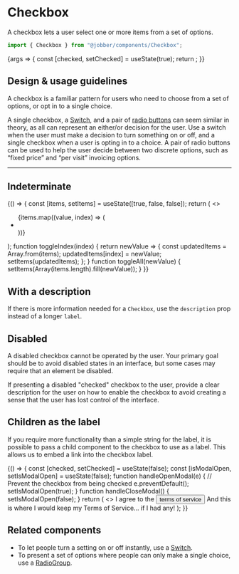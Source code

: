 
<Meta title="Components/Selections/Checkbox" component={Checkbox} />

# Checkbox

A checkbox lets a user select one or more items from a set of options.

```ts
import { Checkbox } from "@jobber/components/Checkbox";
```

<Canvas>
  <Story
    name="Checkbox"
    args={{
      label: "Save card for future use",
    }}
  >
    {args => {
      const [checked, setChecked] = useState(true);
      return <Checkbox {...args} checked={checked} onChange={setChecked} />;
    }}
  </Story>
</Canvas>

<ArgsTable of={Checkbox} story="Checkbox" />

## Design & usage guidelines

A checkbox is a familiar pattern for users who need to choose from a set of
options, or opt in to a single choice.

A single checkbox, a [Switch](../?path=/docs/components-switch--switch-story),
and a pair of [radio buttons](../?path=/docs/components-radiogroup--radio-group)
can seem similar in theory, as all can represent an either/or decision for the
user. Use a switch when the user must make a decision to turn something on or
off, and a single checkbox when a user is opting in to a choice. A pair of radio
buttons can be used to help the user decide between two discrete options, such
as “fixed price” and “per visit” invoicing options.

---

## Indeterminate

<Canvas>
  {() => {
    const [items, setItems] = useState([true, false, false]);
    return (
      <>
        <Checkbox
          label="Select All"
          checked={!items.includes(false)}
          onChange={toggleAll}
          indeterminate={items.includes(false) && items.includes(true)}
        />
        <ul>
          {items.map((value, index) => (
            <li key={index}>
              <Checkbox
                label={`Item ${index}`}
                checked={value}
                onChange={toggleIndex(index)}
              />
            </li>
          ))}
        </ul>
      </>
    );
    function toggleIndex(index) {
      return newValue => {
        const updatedItems = Array.from(items);
        updatedItems[index] = newValue;
        setItems(updatedItems);
      };
    }
    function toggleAll(newValue) {
      setItems(Array(items.length).fill(newValue));
    }
  }}
</Canvas>

## With a description

If there is more information needed for a `Checkbox`, use the `description` prop
instead of a longer `label`.

<Canvas>
  <Checkbox
    label="Save card for future use"
    description="If you save your card now, you'll never need to save it again."
  />
</Canvas>

## Disabled

A disabled checkbox cannot be operated by the user. Your primary goal should be
to avoid disabled states in an interface, but some cases may require that an
element be disabled.

If presenting a disabled "checked" checkbox to the user, provide a clear
description for the user on how to enable the checkbox to avoid creating a sense
that the user has lost control of the interface.

<Canvas>
  <Checkbox
    disabled={true}
    defaultChecked={true}
    label="Subscribe on marketing emails"
  />
</Canvas>

## Children as the label

If you require more functionality than a simple string for the label, it is
possible to pass a child component to the checkbox to use as a label. This
allows us to embed a link into the checkbox label.

<Canvas>
  {() => {
    const [checked, setChecked] = useState(false);
    const [isModalOpen, setIsModalOpen] = useState(false);
    function handleOpenModal(e) {
      // Prevent the checkbox from being checked
      e.preventDefault();
      setIsModalOpen(true);
    }
    function handleCloseModal() {
      setIsModalOpen(false);
    }
    return (
      <>
        <Checkbox checked={checked} onChange={setChecked}>
          <Text>
            I agree to the
            <button
              style={{
                color: "var(--color-interactive)",
                fontFamily: "inherit",
                fontSize: "inherit",
                padding: "0",
                textDecoration: "underline",
                background: "transparent",
                border: "none",
              }}
              onClick={handleOpenModal}
            >
              terms of service
            </button>
          </Text>
        </Checkbox>
        <Modal
          title="Terms of Service"
          open={isModalOpen}
          onRequestClose={handleCloseModal}
        >
          <Content>
            <Text>
              And this is where I would keep my Terms of Service... if I had
              any!
            </Text>
          </Content>
        </Modal>
      </>
    );
  }}
</Canvas>

## Related components

- To let people turn a setting on or off instantly, use a
  [Switch](../?path=/docs/components-switch--switch-story).
- To present a set of options where people can only make a single choice, use a
  [RadioGroup](../?path=/docs/components-radiogroup--radio-group).
